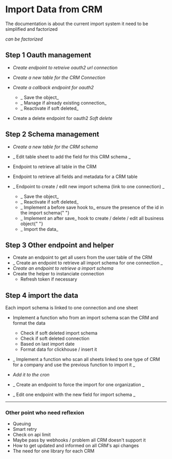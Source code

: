 # Import Data from CRM

The documentation is about the current import system it need to be simplified and factorized

_can be factorized_

## Step 1 Oauth management

- _Create endpoint to retreive oauth2 url connection_
- _Create a new table for the CRM Connection_
- _Create a callback endpoint for oauth2_

  - _ Save the object_
  - _ Manage if already existing connection_
  - _ Reactivate if soft deleted_

- Create a delete endpoint for oauth2
  _Soft delete_

## Step 2 Schema management

- _Create a new table for the CRM schema_
- _
  Edit table sheet to add the field for this CRM schema
  _
- Endpoint to retrieve all table in the CRM
- Endpoint to retrieve all fields and metadata for a CRM table
- _
  Endpoint to create / edit new import schema (link to one connection)
  _

  - _ Save the object_
  - _ Reactivate if soft deleted_
  - _ Implement a before save hook to_
    ensure the presence of the id in the import schema{" "}
  - _ Implement an after save_
    hook to create / delete / edit all business object{" "}
  - _ Import the data_

## Step 3 Other endpoint and helper

- Create an endpoint to get all users from the user table of the CRM
- _
  Create an endpoint to retrieve all import schema for one connection
  _
- _Create an endpoint to retrieve a import schema_
- Create the helper to instanciate connection
  - Refresh token if necessary

## Step 4 import the data

Each import schema is linked to one connection and one sheet

- Implement a function who from an import schema scan the CRM and format the data
  - Check if soft deleted import schema
  - Check if soft deleted connection
  - Based on last import date
  - Format data for clickhouse / insert it
- _
  Implement a function who scan all sheets linked to one type of CRM for a
  company and use the previous function to import it
  _

- _Add it to the cron_

- _
  Create an endpoint to force the import for one organization
  _
- _
  Edit one endpoint with the new field for import schema
  _

---

### Other point who need reflexion

- Queuing
- Smart retry
- Check on api limit
- Maybe pass by webhooks / problem all CRM doesn't support it
- How to get updated and informed on all CRM's api changes
- The need for one library for each CRM

